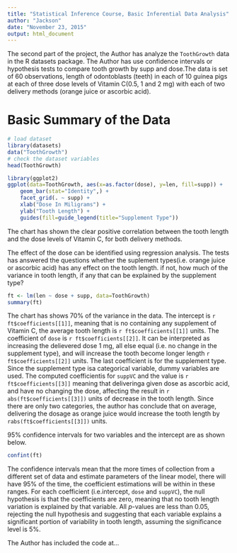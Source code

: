 ```yaml
---
title: "Statistical Inference Course, Basic Inferential Data Analysis"
author: "Jackson"
date: "November 23, 2015"
output: html_document
---
```


The second part of the project, the Author has analyze the `ToothGrowth` data in the R datasets package. The Author has use confidence intervals or hypothesis tests to compare tooth growth by supp and dose.The data is set of 60 observations, length of odontoblasts (teeth) in each of 10 guinea pigs at each of three dose levels of Vitamin C(0.5, 1 and 2 mg) with each of two delivery methods (orange juice or ascorbic acid).

# Basic Summary of the Data

```r
# load dataset
library(datasets)
data("ToothGrowth")
# check the dataset variables
head(ToothGrowth)

library(ggplot2)
ggplot(data=ToothGrowth, aes(x=as.factor(dose), y=len, fill=supp)) +
    geom_bar(stat="Identity",) +
    facet_grid(. ~ supp) +
    xlab("Dose In Miligrams") +
    ylab("Tooth Length") +
    guides(fill=guide_legend(title="Supplement Type"))
```

The chart has shown the clear positive correlation between the
tooth length and the dose levels of Vitamin C, for both delivery methods.

The effect of the dose can be identified using regression analysis. The tests has answered the questions whether the suplement types(i.e. orange juice or ascorbic acid) has any effect on the tooth length. if not, how much of the variance in tooth length, if any that can be explained by the supplement type?


```r
ft <- lm(len ~ dose + supp, data=ToothGrowth)
summary(ft)
```

The chart has shows 70% of the variance in the data.
The intercept is `r ft$coefficients[[1]]`, meaning that is no containing any supplement of Vitamin C, the average tooth length is `r ft$coefficients[[1]]` units. The coefficient of `dose` is `r ft$coefficients[[2]]`. It can be interpreted as
increasing the delievered dose 1 mg, all else equal (i.e. no change in the
supplement type), and will increase the tooth become longer length `r ft$coefficients[[2]]` units. The last coefficient is for the supplement type. Since the supplement type isa categorical variable, dummy variables are used. The computed coefficientis for `suppVC` and the value is `r ft$coefficients[[3]]` meaning that deliveringa given dose as ascorbic acid, and have no changing the dose, affecting the result in `r abs(ft$coefficients[[3]])` units of decrease in the tooth length. Since there are only two categories, the author has conclude that on average, delivering the dosage as orange juice would increase the tooth length by `rabs(ft$coefficients[[3]])` units.


95% confidence intervals for two variables and the intercept are as shown below.
```r
confint(ft)
```
The confidence intervals mean that the more times of collection from a different set of data and estimate parameters of the linear model, there will have 95% of the time, the coefficient estimations will be within in these ranges. For each coefficient (i.e.intercept, `dose` and `suppVC`), the null hypothesis is that the coefficients are zero, meaning that no tooth length variation is explained by that variable.
All _p_-values are less than 0.05, rejecting the null hypothesis and suggesting
that each variable explains a significant portion of variability in tooth length,
assuming the significance level is 5%.

The Author has included the code at...